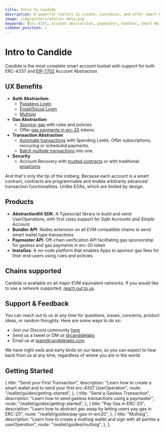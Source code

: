 ```yaml
---
title: Intro to Candide
description: A powerful toolkit to create, customize, and offer Smart Wallets. Explore ERC-4337 support, account abstraction, paymaster integration, bundler features, and seamless management of Smart Wallets
image: /img/posters/atelier-meta.png
keywords: [erc-4337, account abstraction, paymaster, bundler, Smart Wallets]
sidebar_position: 1
---
```

# Intro to Candide

Candide is the most complete smart account toolset with support for both ERC-4337 and [EIP-7702](/wallet/guides/getting-started-eip-7702/) Account Abstraction.

## UX Benefits

- **Auth Abstraction**: 
  - [Passkeys Login](/wallet/plugins/passkeys/)
  - [Email/Social Login](/wallet/guides/authentication/#social--email)
  - [Multisig](/wallet/guides/multisig/)
- **Gas Abstraction**: 
  - [Sponsor gas](/wallet/guides/send-gasless-tx/) with rules and policies
  - Offer [gas payments in erc-20](/wallet/guides/pay-gas-in-erc20/) tokens
- **Transaction Abstraction**
  - [Automate transactions](/wallet/plugins/allowance) with Spending Limits. Offer subscriptions, reccuring or scheduled payments.
  - [Batch multiple transactions](/wallet/guides/getting-started/#step-4-create-useroperation) into one.
- **Security**
  - Account Recovery with [trusted contracts](/wallet/plugins/recovery-with-guardians) or with traditional [email/sms](/wallet/recovery/auth-api/) 

And that's only the tip of the iceberg. Because each account is a smart contract, contracts are programmable and enable arbitrarily advanced transaction functionalities. Unlike EOAs, which are limited by design.

## Products

- **AbstractionKit SDK**: A Typescript library to build and send UserOperations, with first class support for *Safe* Accounts and *Simple Account*.
- **Bundler API**: Nodes extension on all EVM compatible chains to send smart wallet type transactions
- **Paymaster API**: Off-chain verification API facilitating gas sponsorship for gasless and gas payments in erc-20 token
- **InstaGas**: A no-code platform that enables Apps to sponsor gas fees for their end-users using rules and policies


## Chains supported

Candide is available on all major EVM equivalent networks. If you would like to see a network supported, [reach out to us](https://t.me/heymarcopolo).


<NetworkList />

## Support & Feedback

You can reach out to us at any time for questions, issues, concerns, product ideas, or random thoughts. Here are some ways to do so:

- Join our Discord community [here](https://discord.gg/7R4g9XcxDQ)
- Send us a tweet or DM us [@candidelabs](https://twitter.com/candidelabs)
- Email us at team@candidelabs.com

We have night owls and early birds on our team, so you can expect to hear back from us at any time, regardless of where you are in the world.

## Getting Started


  {
    title: "Send your First Transaction",
    description:
      "Learn how to create a smart wallet and to send your first erc-4337 UserOperation",
    route: "/wallet/guides/getting-started",
  },
  {
    title: "Send a Gasless Transaction",
    description: "Learn how to send gasless transactions using a paymaster",
    route: "/wallet/guides/getting-started",
  },
  {
    title: "Pay Gas in ERC-20",
    description:
      "Learn how to abstract gas away by letting users pay gas in ERC-20",
    route: "/wallet/guides/pay-gas-in-erc20",
  },
    {
    title: "Multisig",
    description:
      "Learn how to create a multisig wallet and sign with all parties a userOperation",
    route: "/wallet/guides/multisig",
  },
];

<CardList items={GETTING_STARTED_ITEMS} />

